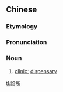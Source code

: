 {{also|诊所}}
==Chinese==
{{zh-forms|s=诊所}}

===Etymology===
{{rfe|zh}}

===Pronunciation===
{{zh-pron
|m=zhěnsuǒ,er=y
|c=can2 so2
|mn=xm,qz,tw:chín-só͘/zz:chín-sé
|cat=n
}}

===Noun===
{{zh-noun}}

# [[clinic]]; [[dispensary]]

[[tl:診所]]